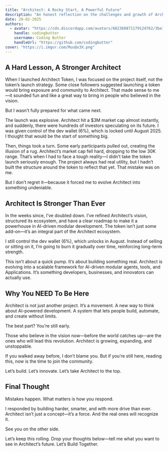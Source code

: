 ```yaml
---
title: "Architect: A Rocky Start, A Powerful Future"
description: "An honest reflection on the challenges and growth of Architect AI, outlining its evolution, resilience, and the roadmap for the future."
date: 20-02-2025
authors:
  - avatar: "https://cdn.discordapp.com/avatars/682360871179124762/3be1f37dcbce8dc59b25822e4391c947.webp?size=512"
    handle: codingbutter
    username: Coding Butter
    handleUrl: "https://github.com/codingbutter"
cover: "https://i.imgur.com/MuuQx3X.png"
---
```


## A Hard Lesson, A Stronger Architect

When I launched Architect Token, I was focused on the project itself, not the token’s launch strategy. Some close followers suggested launching a token would bring exposure and community to Architect. That made sense to me—it sounded fun and like a great way to bring in people who believed in the vision.

But I wasn’t fully prepared for what came next.

The launch was explosive. Architect hit a $3M market cap almost instantly, and suddenly, there were hundreds of investors speculating on its future. I was given control of the dev wallet (6%), which is locked until August 2025. I thought that would be the start of something big.

Then, things took a turn. Some early participants pulled out, creating the illusion of a rug. Architect’s market cap fell hard, dropping to the low 30K range. That’s when I had to face a tough reality—I didn’t take the token launch seriously enough. The project always had real utility, but I hadn’t built the structure around the token to reflect that yet. That mistake was on me.

But I don’t regret it—because it forced me to evolve Architect into something undeniable.

## Architect Is Stronger Than Ever

In the weeks since, I’ve doubled down. I’ve refined Architect’s vision, structured its ecosystem, and have a clear roadmap to make it a powerhouse in AI-driven modular development. The token isn’t just some add-on—it’s an integral part of the Architect ecosystem.

I still control the dev wallet (6%), which unlocks in August. Instead of selling or sitting on it, I’m going to burn it gradually over time, reinforcing long-term strength.

This isn’t about a quick pump. It’s about building something real. Architect is evolving into a scalable framework for AI-driven modular agents, tools, and Applications. It’s something developers, businesses, and innovators can actually use.

## Why You NEED To Be Here

Architect is not just another project. It’s a movement. A new way to think about AI-powered development. A system that lets people build, automate, and create without limits.

The best part? You’re still early.

Those who believe in the vision now—before the world catches up—are the ones who will lead this revolution. Architect is growing, expanding, and unstoppable.

If you walked away before, I don’t blame you. But if you’re still here, reading this, now is the time to join the community.

Let’s build. Let’s innovate. Let’s take Architect to the top.

## Final Thought

Mistakes happen. What matters is how you respond.

I responded by building harder, smarter, and with more drive than ever. Architect isn’t just a concept—it’s a force. And the real ones will recognize it.

See you on the other side.

Let’s keep this rolling. Drop your thoughts below—tell me what you want to see in Architect’s future. Let’s Build Together.
